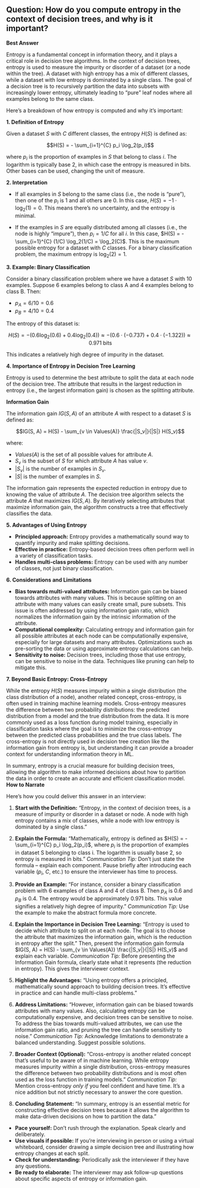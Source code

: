 ## Question: How do you compute entropy in the context of decision trees, and why is it important?

**Best Answer**

Entropy is a fundamental concept in information theory, and it plays a critical role in decision tree algorithms. In the context of decision trees, entropy is used to measure the impurity or disorder of a dataset (or a node within the tree).  A dataset with high entropy has a mix of different classes, while a dataset with low entropy is dominated by a single class. The goal of a decision tree is to recursively partition the data into subsets with increasingly lower entropy, ultimately leading to "pure" leaf nodes where all examples belong to the same class.

Here's a breakdown of how entropy is computed and why it's important:

**1. Definition of Entropy**

Given a dataset $S$ with $C$ different classes, the entropy $H(S)$ is defined as:

$$H(S) = - \sum_{i=1}^{C} p_i \log_2(p_i)$$

where $p_i$ is the proportion of examples in $S$ that belong to class $i$. The logarithm is typically base 2, in which case the entropy is measured in bits.  Other bases can be used, changing the unit of measure.

**2. Interpretation**

*   If all examples in $S$ belong to the same class (i.e., the node is "pure"), then one of the $p_i$ is 1 and all others are 0. In this case, $H(S) = -1 \cdot \log_2(1) = 0$.  This means there's no uncertainty, and the entropy is minimal.

*   If the examples in $S$ are equally distributed among all classes (i.e., the node is highly "impure"), then $p_i = 1/C$ for all $i$.  In this case, $H(S) = - \sum_{i=1}^{C} (1/C) \log_2(1/C) = \log_2(C)$.  This is the maximum possible entropy for a dataset with $C$ classes.  For a binary classification problem, the maximum entropy is $\log_2(2) = 1$.

**3. Example: Binary Classification**

Consider a binary classification problem where we have a dataset $S$ with 10 examples.  Suppose 6 examples belong to class A and 4 examples belong to class B. Then:

*   $p_A = 6/10 = 0.6$
*   $p_B = 4/10 = 0.4$

The entropy of this dataset is:

$$H(S) = - (0.6 \log_2(0.6) + 0.4 \log_2(0.4)) \approx - (0.6 \cdot (-0.737) + 0.4 \cdot (-1.322)) \approx 0.971 \text{ bits}$$

This indicates a relatively high degree of impurity in the dataset.

**4. Importance of Entropy in Decision Tree Learning**

Entropy is used to determine the best attribute to split the data at each node of the decision tree. The attribute that results in the largest reduction in entropy (i.e., the largest information gain) is chosen as the splitting attribute.

**Information Gain**

The information gain $IG(S, A)$ of an attribute $A$ with respect to a dataset $S$ is defined as:

$$IG(S, A) = H(S) - \sum_{v \in Values(A)} \frac{|S_v|}{|S|} H(S_v)$$

where:

*   $Values(A)$ is the set of all possible values for attribute $A$.
*   $S_v$ is the subset of $S$ for which attribute $A$ has value $v$.
*   $|S_v|$ is the number of examples in $S_v$.
*   $|S|$ is the number of examples in $S$.

The information gain represents the expected reduction in entropy due to knowing the value of attribute $A$. The decision tree algorithm selects the attribute $A$ that maximizes $IG(S, A)$.  By iteratively selecting attributes that maximize information gain, the algorithm constructs a tree that effectively classifies the data.

**5. Advantages of Using Entropy**

*   **Principled approach:** Entropy provides a mathematically sound way to quantify impurity and make splitting decisions.
*   **Effective in practice:** Entropy-based decision trees often perform well in a variety of classification tasks.
*   **Handles multi-class problems:** Entropy can be used with any number of classes, not just binary classification.

**6. Considerations and Limitations**

*   **Bias towards multi-valued attributes:** Information gain can be biased towards attributes with many values. This is because splitting on an attribute with many values can easily create small, pure subsets. This issue is often addressed by using information gain ratio, which normalizes the information gain by the intrinsic information of the attribute.
*   **Computational complexity:** Calculating entropy and information gain for all possible attributes at each node can be computationally expensive, especially for large datasets and many attributes.  Optimizations such as pre-sorting the data or using approximate entropy calculations can help.
*   **Sensitivity to noise:** Decision trees, including those that use entropy, can be sensitive to noise in the data.  Techniques like pruning can help to mitigate this.

**7. Beyond Basic Entropy: Cross-Entropy**

While the entropy $H(S)$ measures impurity within a single distribution (the class distribution of a node), another related concept, cross-entropy, is often used in training machine learning models.  Cross-entropy measures the difference between two probability distributions: the predicted distribution from a model and the true distribution from the data. It is more commonly used as a loss function during model training, especially in classification tasks where the goal is to minimize the cross-entropy between the predicted class probabilities and the true class labels.
The cross-entropy is not directly used in decision tree creation like the information gain from entropy is, but understanding it can provide a broader context for understanding information theory in ML.

In summary, entropy is a crucial measure for building decision trees, allowing the algorithm to make informed decisions about how to partition the data in order to create an accurate and efficient classification model.
**How to Narrate**

Here's how you could deliver this answer in an interview:

1.  **Start with the Definition:** "Entropy, in the context of decision trees, is a measure of impurity or disorder in a dataset or node. A node with high entropy contains a mix of classes, while a node with low entropy is dominated by a single class."

2.  **Explain the Formula:** "Mathematically, entropy is defined as $H(S) = - \sum_{i=1}^{C} p_i \log_2(p_i)$, where $p_i$ is the proportion of examples in dataset S belonging to class i.  The logarithm is usually base 2, so entropy is measured in bits."
    *Communication Tip:* Don't just state the formula – explain each component. Pause briefly after introducing each variable ($p_i$, $C$, etc.) to ensure the interviewer has time to process.

3.  **Provide an Example:** "For instance, consider a binary classification problem with 6 examples of class A and 4 of class B. Then $p_A$ is 0.6 and $p_B$ is 0.4.  The entropy would be approximately 0.971 bits. This value signifies a relatively high degree of impurity. "
    *Communication Tip:* Use the example to make the abstract formula more concrete.

4.  **Explain the Importance in Decision Tree Learning:** "Entropy is used to decide which attribute to split on at each node. The goal is to choose the attribute that maximizes the information gain, which is the reduction in entropy after the split." Then, present the information gain formula $IG(S, A) = H(S) - \sum_{v \in Values(A)} \frac{|S_v|}{|S|} H(S_v)$ and explain each variable.
    *Communication Tip:* Before presenting the Information Gain formula, clearly state what it represents (the reduction in entropy). This gives the interviewer context.

5.  **Highlight the Advantages:** "Using entropy offers a principled, mathematically sound approach to building decision trees. It's effective in practice and can handle multi-class problems."

6.  **Address Limitations:** "However, information gain can be biased towards attributes with many values. Also, calculating entropy can be computationally expensive, and decision trees can be sensitive to noise. To address the bias towards multi-valued attributes, we can use the information gain ratio, and pruning the tree can handle sensitivity to noise."
    *Communication Tip:* Acknowledge limitations to demonstrate a balanced understanding. Suggest possible solutions.

7.  **Broader Context (Optional):** "Cross-entropy is another related concept that's useful to be aware of in machine learning. While entropy measures impurity within a single distribution, cross-entropy measures the difference between two probability distributions and is most often used as the loss function in training models."
    *Communication Tip:* Mention cross-entropy *only if* you feel confident and have time. It's a nice addition but not strictly necessary to answer the core question.

8.  **Concluding Statement:** "In summary, entropy is an essential metric for constructing effective decision trees because it allows the algorithm to make data-driven decisions on how to partition the data."

*   **Pace yourself:** Don't rush through the explanation. Speak clearly and deliberately.
*   **Use visuals if possible:** If you're interviewing in person or using a virtual whiteboard, consider drawing a simple decision tree and illustrating how entropy changes at each split.
*   **Check for understanding:** Periodically ask the interviewer if they have any questions.
*   **Be ready to elaborate:** The interviewer may ask follow-up questions about specific aspects of entropy or information gain.
